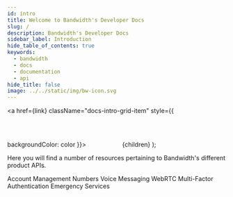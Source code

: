 ---
id: intro
title: Welcome to Bandwidth's Developer Docs
slug: /
description: Bandwidth's Developer Docs
sidebar_label: Introduction
hide_table_of_contents: true
keywords:
  - bandwidth
  - docs
  - documentation
  - api
hide_title: false
image: ../../static/img/bw-icon.svg
---


  <a href={link} className="docs-intro-grid-item" style={{
          backgroundColor: color
      }}>
      <Svg width='75px' height='75px' />
      <span className="docs-intro-grid-item-title">{children}</span>
  </a>
);

Here you will find a number of resources pertaining to Bandwidth's different product APIs.

<div className="docs-intro-grid">
    <Product color="#079CEE" link="/docs/account" Svg={accountSvg}>Account Management</Product>
    <Product color="#652B51" link="/docs/numbers" Svg={numbersSvg}>Numbers</Product>
    <Product color="#9a59c5" link="/docs/voice" Svg={voiceSvg}>Voice</Product>
    <Product color="#00bf8c" link="/docs/messaging" Svg={messagingSvg}>Messaging</Product>
    <Product color="#194F7A" link="/docs/webrtc" Svg={webRtcSvg}>WebRTC</Product>
    <Product color="#106149" link="/docs/mfa" Svg={mfaSvg}>Multi-Factor Authentication</Product>
    <Product color="#ff6f47" link="/docs/emergency" Svg={emergencySvg}>Emergency Services</Product>
</div>
